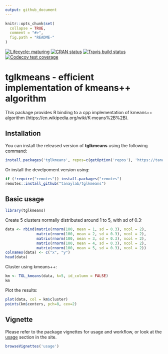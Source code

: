 ```yaml
---
output: github_document
---
```


```r
knitr::opts_chunk$set(
  collapse = TRUE,
  comment = "#>",
  fig.path = "README-"
)
```

<!-- badges: start -->
[![Lifecycle: maturing](https://img.shields.io/badge/lifecycle-maturing-blue.svg)](https://www.tidyverse.org/lifecycle/#maturing)
[![CRAN status](https://www.r-pkg.org/badges/version/tglkmeans)](https://CRAN.R-project.org/package=tglkmeans)
[![Travis build status](https://travis-ci.com/tanaylab/tglkmeans.svg?branch=master)](https://travis-ci.org/tanaylab/tglkmeans)
[![Codecov test coverage](https://codecov.io/gh/tanaylab/tglkmeans/branch/master/graph/badge.svg)](https://codecov.io/gh/tanaylab/tglkmeans?branch=master)
<!-- badges: end -->


# tglkmeans - efficient implementation of kmeans++ algorithm

This package provides R binding to a cpp implementation of kmeans++ algorithm (https://en.wikipedia.org/wiki/K-means%2B%2B).

## Installation 

You can install the released version of **tglkmeans** using the following command:

```r
install.packages('tglkmeans', repos=c(getOption('repos'), 'https://tanaylab.github.io/repo'))
```

Or install the develpoment version using: 

```r
if (!require("remotes")) install.packages("remotes")
remotes::install_github("tanaylab/tglkmeans")
```

## Basic usage
```r
library(tglkmeans)
```


Create 5 clusters normally distributed around 1 to 5, with sd of 0.3:

```r
data <- rbind(matrix(rnorm(100, mean = 1, sd = 0.3), ncol = 2),
           	  matrix(rnorm(100, mean = 2, sd = 0.3), ncol = 2),
           	  matrix(rnorm(100, mean = 3, sd = 0.3), ncol = 2),
           	  matrix(rnorm(100, mean = 4, sd = 0.3), ncol = 2),
           	  matrix(rnorm(100, mean = 5, sd = 0.3), ncol = 2))
colnames(data) <- c("x", "y")
head(data)
```

Cluster using kmeans++:

```r
km <- TGL_kmeans(data, k=5, id_column = FALSE)
km
```

Plot the results:
```r
plot(data, col = km$cluster)
points(km$centers, pch=8, cex=2)
```

## Vignette

Please refer to the package vignettes for usage and workflow, or look at the [usage](https://tanaylab.github.io/tglkmeans/articles/usage.html) section in the site.


```r
browseVignettes('usage') 
```

